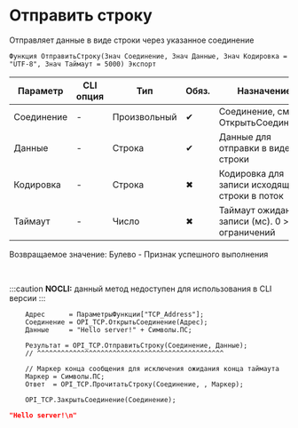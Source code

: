 ﻿---
sidebar_position: 6
description: Отправить строку  и другие функции для работы с TCP в Открытом пакете интеграций - бесплатной open-source библиотеке интеграций для 1С:Предприятие 8, OneScript и CLI
keywords: [1C, 1С, 1С:Предприятие, 1С:Предприятие 8.3, API, Интеграция, Сервисы, Обмен, OneScript, CLI, TCP]
---


# Отправить строку 
 Отправляет данные в виде строки через указанное соединение



`Функция ОтправитьСтроку(Знач Соединение, Знач Данные, Знач Кодировка = "UTF-8", Знач Таймаут = 5000) Экспорт`

  | Параметр | CLI опция | Тип | Обяз. | Назначение |
  |-|-|-|-|-|
  | Соединение | - | Произвольный | &#x2714; | Соединение, см. ОткрытьСоединение |
  | Данные | - | Строка | &#x2714; | Данные для отправки в виде строки |
  | Кодировка | - | Строка | &#x2716; | Кодировка для записи исходящей строки в поток |
  | Таймаут | - | Число | &#x2716; | Таймаут ожидания записи (мс). 0 > без ограничений |

  
  Возвращаемое значение:   Булево - Признак успешного выполнения

<br/>


:::caution
**NOCLI:** данный метод недоступен для использования в CLI версии
:::
<br/>


```bsl title="Пример использования для 1С:Предприятие/OneScript"
    Адрес      = ПараметрыФункции["TCP_Address"];
    Соединение = OPI_TCP.ОткрытьСоединение(Адрес);
    Данные     = "Hello server!" + Символы.ПС;

    Результат = OPI_TCP.ОтправитьСтроку(Соединение, Данные);
    // ^^^^^^^^^^^^^^^^^^^^^^^^^^^^^^^^^^^^^^^^^^^^^^^

    // Маркер конца сообщения для исключения ожидания конца таймаута
    Маркер = Символы.ПС;
    Ответ  = OPI_TCP.ПрочитатьСтроку(Соединение, , Маркер);

    OPI_TCP.ЗакрытьСоединение(Соединение);
```
    



```json title="Результат"
"Hello server!\n"
```
